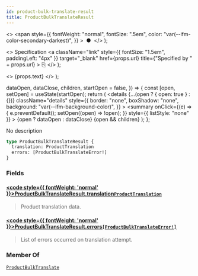 ```yaml
---
id: product-bulk-translate-result
title: ProductBulkTranslateResult
---
```


  <>
    <span
      style={{
        fontWeight: "normal",
        fontSize: ".5em",
        color: "var(--ifm-color-secondary-darkest)",
      }}
    >
      &nbsp;●&nbsp;
    </span>
  </>
);

  <>
    Specification
    <a
      className="link"
      style={{ fontSize: "1.5em", paddingLeft: "4px" }}
      target="\_blank"
      href={props.url}
      title={"Specified by " + props.url}
    >
      ⎘
    </a>
  </>
);

  <>
    <span className={props.class}>{props.text}</span>
  </>
);


  dataOpen,
  dataClose,
  children,
  startOpen = false,
}) => {
  const [open, setOpen] = useState(startOpen);
  return (
    <details
      {...(open ? { open: true } : {})}
      className="details"
      style={{
        border: "none",
        boxShadow: "none",
        background: "var(--ifm-background-color)",
      }}
    >
      <summary
        onClick={(e) => {
          e.preventDefault();
          setOpen((open) => !open);
        }}
        style={{ listStyle: "none" }}
      >
        {open ? dataOpen : dataClose}
      </summary>
      {open && children}
    </details>
  );
};

No description

```graphql
type ProductBulkTranslateResult {
  translation: ProductTranslation
  errors: [ProductBulkTranslateError!]
}
```

### Fields

#### [<code style={{ fontWeight: 'normal' }}>ProductBulkTranslateResult.<b>translation</b></code>](#)<Bullet />[`ProductTranslation`](../../../api-reference/products/objects/product-translation) <Badge class="badge badge--secondary" text="object"/> <Badge class="badge badge--secondary" text="products"/>

> Product translation data.

#### [<code style={{ fontWeight: 'normal' }}>ProductBulkTranslateResult.<b>errors</b></code>](#)<Bullet />[`[ProductBulkTranslateError!]`](../../../api-reference/miscellaneous/objects/product-bulk-translate-error) <Badge class="badge badge--secondary" text="list"/> <Badge class="badge badge--secondary" text="object"/> <Badge class="badge badge--secondary" text="miscellaneous"/>

> List of errors occurred on translation attempt.

### Member Of

[`ProductBulkTranslate`](../../../api-reference/products/objects/product-bulk-translate) <Badge class="badge badge--secondary" text="object"/>
